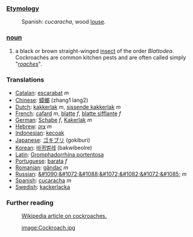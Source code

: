 ===[[Etymology]]===
:Spanish: ''cucaracha'', wood [[louse]].
===[[noun]]===
#a black or brown straight-winged [[insect]] of the order ''Blattodea''. Cockroaches are common kitchen pests and are often called simply "''[[roach]]es''".

===Translations===

*[[Catalan]]: [[escarabat]] ''m''
*[[Chinese]]: [[蟑螂]] (zhang1 lang2)
*[[Dutch]]: [[kakkerlak]] ''m'', [[sissende kakkerlak]] ''m''
*[[French]]: [[cafard]] ''m'', [[blatte]] ''f'', [[blatte sifflante]] ''f''
*[[German]]: [[Schabe]] ''f'', [[Kakerlak]] ''m''
*[[Hebrew]]: [[צוק]] ''m''
*[[Indonesian]]: [[kecoak]]
*[[Japanese]]: [[ゴキブリ]] (gokiburi)
*[[Korean]]: [[바퀴벌레]] (bakwibeolre)
*[[Latin]]: [[Gromphadorrhina portentosa]]
*[[Portuguese]]: [[barata]] ''f''
*[[Romanian]]: [[gândac]] ''m''
*[[Russian]]: [[&#1090;&#1072;&#1088;&#1072;&#1082;&#1072;&#1085;]] ''m''
*[[Spanish]]: [[cucaracha]] ''m''
*[[Swedish]]: [[kackerlacka]]

===Further reading===
:[[w:cockroach|Wikipedia article on cockroaches.]]

:[[image:Cockroach.jpg]]